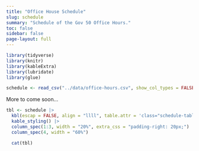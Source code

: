 ```yaml
---
title: "Office House Schedule"
slug: schedule
summary: "Schedule of the Gov 50 Office Hours."
toc: false
sidebar: false
page-layout: full
---
```


 
```r
library(tidyverse)
library(knitr)
library(kableExtra)
library(lubridate)
library(glue)

schedule <- read_csv("../data/office-hours.csv", show_col_types = FALSE) 
```
 
More to come soon...
 
```r
tbl <- schedule |>
  kbl(escap = FALSE, align = "llll", table.attr = 'class="schedule-table"') |>
  kable_styling() |>
  column_spec(1:3, width = "20%", extra_css = "padding-right: 20px;") |>  
  column_spec(4, width = "60%")

  cat(tbl)
```

 
 
